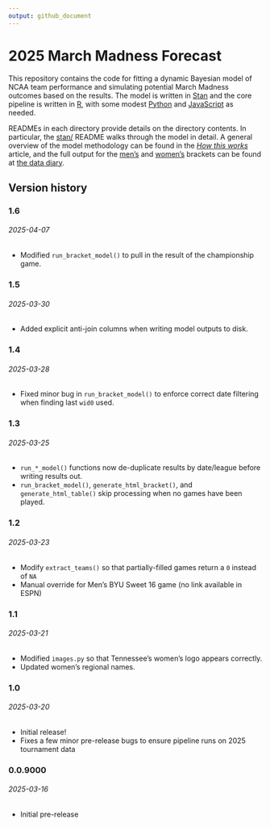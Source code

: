 ```yaml
---
output: github_document
---
```


# 2025 March Madness Forecast

This repository contains the code for fitting a dynamic Bayesian model of NCAA team performance and simulating potential March Madness outcomes based on the results. The model is written in [Stan](https://mc-stan.org/) and the core pipeline is written in [R](https://www.r-project.org/), with some modest [Python](https://www.python.org/) and [JavaScript](https://www.javascript.com/) as needed.

READMEs in each directory provide details on the directory contents. In particular, the [stan/](stan/) README walks through the model in detail. A general overview of the model methodology can be found in the [*How this works*](https://www.thedatadiary.net/posts/2025-03-16-march-madness/) article, and the full output for the [men's](https://www.thedatadiary.net/projects/2025-march-madness/mens) and [women's](https://www.thedatadiary.net/projects/2025-march-madness/womens) brackets can be found at [the data diary](https://www.thedatadiary.net/). 

## Version history

### 1.6

###### 2025-04-07

* Modified `run_bracket_model()` to pull in the result of the championship game.

### 1.5

###### 2025-03-30

* Added explicit anti-join columns when writing model outputs to disk.

### 1.4

###### 2025-03-28

* Fixed minor bug in `run_bracket_model()` to enforce correct date filtering when finding last `wid0` used. 

### 1.3

###### 2025-03-25

* `run_*_model()` functions now de-duplicate results by date/league before writing results out.
* `run_bracket_model()`, `generate_html_bracket()`, and `generate_html_table()` skip processing when no games have been played. 

### 1.2

###### 2025-03-23

* Modify `extract_teams()` so that partially-filled games return a `0` instead of `NA`
* Manual override for Men's BYU Sweet 16 game (no link available in ESPN)

### 1.1

###### 2025-03-21

* Modified `images.py` so that Tennessee's women's logo appears correctly.
* Updated women's regional names.

### 1.0

###### 2025-03-20

* Initial release!
* Fixes a few minor pre-release bugs to ensure pipeline runs on 2025 tournament data

### 0.0.9000

###### 2025-03-16

* Initial pre-release
